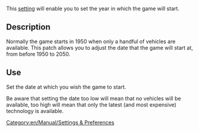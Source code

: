 This [[en/Archive/Manual/Settings/Advanced Settings|setting]] will enable you to set the year in which the game will start.

== Description ==

Normally the game starts in 1950 when only a handful of vehicles are available. This patch allows you to adjust the date that the game will start at, from before 1950 to 2050.  

== Use ==

Set the date at which you wish the game to start.

Be aware that setting the date too low will mean that no vehicles will be available, too high will mean that only the latest (and most expensive) technology is available.

[[Category:en/Manual/Settings & Preferences]]